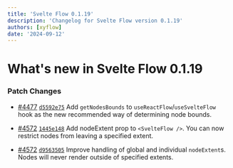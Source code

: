 ```yaml
---
title: 'Svelte Flow 0.1.19'
description: 'Changelog for Svelte Flow version 0.1.19'
authors: [xyflow]
date: '2024-09-12'
---
```


# What's new in Svelte Flow 0.1.19

### Patch Changes

- [#4477](https://github.com/xyflow/xyflow/pull/4477) [`d5592e75`](https://github.com/xyflow/xyflow/commit/d5592e7508bc32d5ffc953844b1d42b9ec59b25b) Add `getNodesBounds` to `useReactFlow`/`useSvelteFlow` hook as the new recommended way of determining node bounds.

- [#4572](https://github.com/xyflow/xyflow/pull/4572) [`1445e148`](https://github.com/xyflow/xyflow/commit/1445e1483118c966ff6de3f29c5473c93f6b99f1) Add nodeExtent prop to `<SvelteFlow />`. You can now restrict nodes from leaving a specified extent.

- [#4572](https://github.com/xyflow/xyflow/pull/4572) [`d9563505`](https://github.com/xyflow/xyflow/commit/d9563505d8fb01862a3a6bae6e05dcea626c2e26) Improve handling of global and individual `nodeExtent`s. Nodes will never render outside of specified extents.
